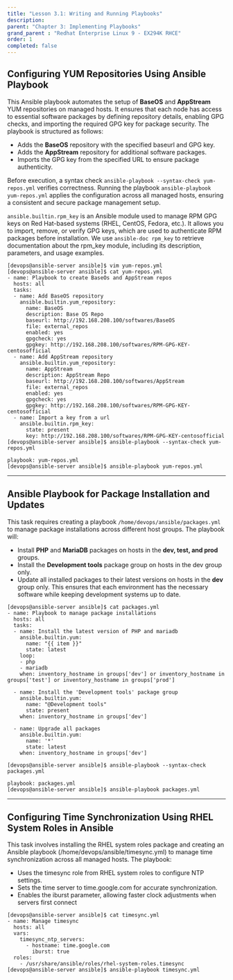 ```yaml
---
title: "Lesson 3.1: Writing and Running Playbooks"
description:
parent: "Chapter 3: Implementing Playbooks"
grand_parent : "Redhat Enterprise Linux 9 - EX294K RHCE"
order: 1
completed: false
---
```


## Configuring YUM Repositories Using Ansible Playbook

This Ansible playbook automates the setup of **BaseOS** and **AppStream** YUM repositories on managed hosts. It ensures that each node has access to essential software packages by defining repository details, enabling GPG checks, and importing the required GPG key for package security. The playbook is structured as follows:

* Adds the **BaseOS** repository with the specified baseurl and GPG key.
* Adds the **AppStream** repository for additional software packages.
* Imports the GPG key from the specified URL to ensure package authenticity.

Before execution, a syntax check ```ansible-playbook --syntax-check yum-repos.yml``` verifies correctness. Running the playbook ```ansible-playbook yum-repos.yml``` applies the configuration across all managed hosts, ensuring a consistent and secure package management setup.

```ansible.builtin.rpm_key``` is an Ansible module used to manage RPM GPG keys on Red Hat-based systems (RHEL, CentOS, Fedora, etc.). It allows you to import, remove, or verify GPG keys, which are used to authenticate RPM packages before installation.
We use ```ansible-doc rpm_key``` to retrieve documentation about the rpm_key module, including its description, parameters, and usage examples.

```shell
[devops@ansible-server ansible]$ vim yum-repos.yml
[devops@ansible-server ansible]$ cat yum-repos.yml 
- name: Playbook to create BaseOs and AppStream repos
  hosts: all
  tasks:
  - name: Add BaseOS repository
    ansible.builtin.yum_repository:
      name: BaseOS
      description: Base OS Repo
      baseurl: http://192.168.208.100/softwares/BaseOS
      file: external_repos
      enabled: yes
      gpgcheck: yes
      gpgkey: http://192.168.208.100/softwares/RPM-GPG-KEY-centosofficial
  - name: Add AppStream repository
    ansible.builtin.yum_repository:
      name: AppStream
      description: AppStream Repo
      baseurl: http://192.168.208.100/softwares/AppStream
      file: external_repos
      enabled: yes
      gpgcheck: yes
      gpgkey: http://192.168.208.100/softwares/RPM-GPG-KEY-centosofficial
  - name: Import a key from a url
    ansible.builtin.rpm_key:
      state: present
      key: http://192.168.208.100/softwares/RPM-GPG-KEY-centosofficial
[devops@ansible-server ansible]$ ansible-playbook --syntax-check yum-repos.yml 

playbook: yum-repos.yml
[devops@ansible-server ansible]$ ansible-playbook yum-repos.yml
```
---

## Ansible Playbook for Package Installation and Updates
This task requires creating a playbook ```/home/devops/ansible/packages.yml``` to manage package installations across different host groups. The playbook will:
* Install **PHP** and **MariaDB** packages on hosts in the **dev, test, and prod** groups.
* Install the **Development tools** package group on hosts in the dev group only.
* Update all installed packages to their latest versions on hosts in the **dev** group only.
This ensures that each environment has the necessary software while keeping development systems up to date.

```shell
[devops@ansible-server ansible]$ cat packages.yml 
- name: Playbook to manage package installations
  hosts: all
  tasks:
  - name: Install the latest version of PHP and mariadb
    ansible.builtin.yum:
      name: "{{ item }}"
      state: latest
    loop:
    - php
    - mariadb
    when: inventory_hostname in groups['dev'] or inventory_hostname in groups['test'] or inventory_hostname in groups['prod']

  - name: Install the 'Development tools' package group
    ansible.builtin.yum:
      name: "@Development tools"
      state: present
    when: inventory_hostname in groups['dev']

  - name: Upgrade all packages
    ansible.builtin.yum:
      name: '*'
      state: latest
    when: inventory_hostname in groups['dev']

[devops@ansible-server ansible]$ ansible-playbook --syntax-check packages.yml 

playbook: packages.yml
[devops@ansible-server ansible]$ ansible-playbook packages.yml 
```
---

## Configuring Time Synchronization Using RHEL System Roles in Ansible
This task involves installing the RHEL system roles package and creating an Ansible playbook (/home/devops/ansible/timesync.yml) to manage time synchronization across all managed hosts. The playbook:
* Uses the timesync role from RHEL system roles to configure NTP settings.
* Sets the time server to time.google.com for accurate synchronization.
* Enables the iburst parameter, allowing faster clock adjustments when servers first connect

```shell
[devops@ansible-server ansible]$ cat timesync.yml 
- name: Manage timesync
  hosts: all
  vars:
    timesync_ntp_servers:
      - hostname: time.google.com
        iburst: true
  roles:
    - /usr/share/ansible/roles/rhel-system-roles.timesync
[devops@ansible-server ansible]$ ansible-playbook timesync.yml 
```
